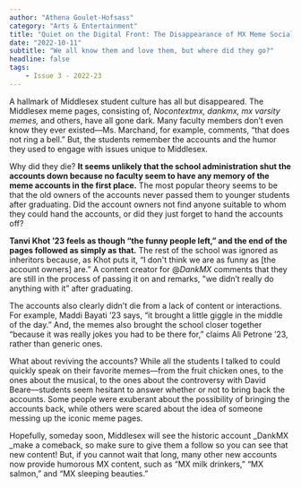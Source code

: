 ```yaml
---
author: "Athena Goulet-Hofsass"
category: "Arts & Entertainment"
title: "Quiet on the Digital Front: The Disappearance of MX Meme Social Media"
date: "2022-10-11"
subtitle: "We all know them and love them, but where did they go?"
headline: false
tags:
    - Issue 3 - 2022-23
---
```


A hallmark of Middlesex student culture has all but disappeared. The Middlesex meme pages, consisting of, _Nocontextmx, dankmx, mx varsity memes,_ and others, have all gone dark. Many faculty members don’t even know they ever existed––Ms. Marchand, for example, comments, “that does not ring a bell.” But, the students remember the accounts and the humor they used to engage with issues unique to Middlesex. 

Why did they die? **It seems unlikely that the school administration shut the accounts down because no faculty seem to have any memory of the meme accounts in the first place.** The most popular theory seems to be that the old owners of the accounts never passed them to younger students after graduating. Did the account owners not find anyone suitable to whom they could hand the accounts, or did they just forget to hand the accounts off? 

**Tanvi Khot ’23 feels as though “the funny people left,” and the end of the pages followed as simply as that.** The rest of the school was  ignored as inheritors because, as Khot puts it, “I don't think we are as funny as [the account owners] are.” A content creator for @_DankMX_ comments that they are still in the process of passing it on and remarks, "we didn’t really do anything with it” after graduating.

The accounts also clearly didn’t die from a lack of content or interactions. For example, Maddi Bayati ’23 says, “it brought a little giggle in the middle of the day.” And, the memes also brought the school closer together “because it was really jokes you had to be there for,” claims Ali Petrone ’23, rather than generic ones.

What about reviving the accounts? While all the students I talked to could quickly speak on their favorite memes––from the fruit chicken ones, to the ones about the musical, to the ones about the controversy with David Beare––students seem hesitant to answer whether or not to bring back the accounts. Some people were exuberant about the possibility of bringing the accounts back, while others were scared about the idea of someone messing up the iconic meme pages. 

Hopefully, someday soon, Middlesex will see the historic account _DankMX _make a comeback, so make sure to give them a follow so you can see that new content! But, if you cannot wait that long, many other new accounts now provide humorous MX content, such as “MX milk drinkers,” “MX salmon,” and “MX sleeping beauties.”